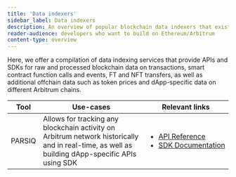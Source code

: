 ```yaml
---
title: 'Data indexers'
sidebar_label: Data indexers
description: An overview of popular blockchain data indexers that exist in the Arbitrum ecosystem
reader-audience: developers who want to build on Ethereum/Arbitrum
content-type: overview
---
```



<KnowMoreToolsBox />

Here, we offer a compilation of data indexing services that provide APIs and SDKs for raw and processed blockchain data on transactions, smart contract function calls and events, FT and NFT transfers, as well as additional offchain data such as token prices and dApp-specific data on different Arbitrum chains.

| Tool     | Use-cases                                                                            | Relevant links                                                                                                                                                                                                                                 |
| -------- | ------------------------------------------------------------------------------------ | ---------------------------------------------------------------------------------------------------------------------------------------------------------------------------------------------------------------------------------------------- |
| PARSIQ | Allows for tracking any blockchain activity on Arbitrum network historically and in real-time, as well as building dApp-specific APIs using SDK | <ul><li>[API Reference](https://docs.parsiq.net/reference/introduction)</li><li>[SDK&nbsp;Documentation](https://docs.parsiq.net/reference/your-own-web3-api)</li></ul> |
